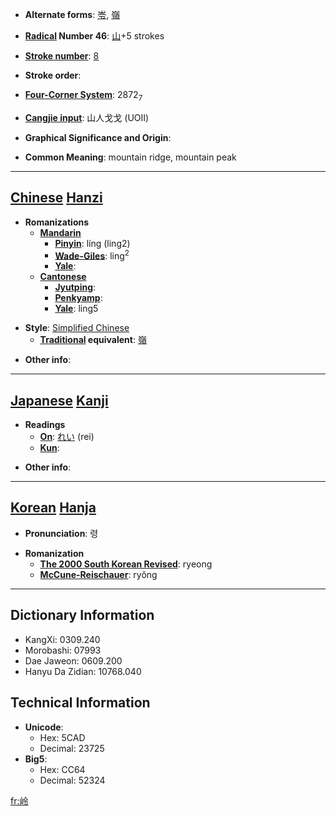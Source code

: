 * '''Alternate forms''': [[岺]], [[嶺]]

* '''[[Wiktionary:Chinese radical index| Radical]] Number 46''': [[Wiktionary:Chinese radical index 山|山]]+5 strokes

* '''[[Wiktionary:Chinese total strokes index|Stroke number]]''': [[Wiktionary:Chinese total strokes index 8|8]]

* '''Stroke order''': 

* '''[[Wiktionary:Chinese four corner index|Four-Corner System]]''': 2872<sub>7</sub>

* '''[[Wiktionary:Chinese Cangjie index|Cangjie input]]''': 山人戈戈 (UOII)

* '''Graphical Significance and Origin''': 

* '''Common Meaning''': mountain ridge, mountain peak

----

== [[Chinese]] [[Hanzi]] ==

* '''Romanizations'''
** '''[[Mandarin]]'''
*** '''[[Pinyin]]''': líng (ling2)
*** '''[[Wade-Giles]]''': ling<sup>2</sup>
*** '''[[Yale]]''': 
** '''[[Cantonese]]'''
*** '''[[Jyutping]]''':
*** '''[[Penkyamp]]''': 
*** '''[[Yale]]''': ling5

* '''Style''': [[Simplified Chinese]] 
** '''[[Traditional Chinese|Traditional]] equivalent''': [[嶺]]

* '''Other info''': 

----

== [[Japanese]] [[Kanji]] ==

* '''Readings'''
** '''[[On]]''': [[れい]] (rei)
** '''[[Kun]]''': 

* '''Other info''':  

----

== [[Korean]] [[Hanja]] ==

* '''Pronunciation''': 령

* '''Romanization'''
** '''[[The 2000 South Korean Revised Romanization|The 2000 South Korean Revised]]''': ryeong
** '''[[McCune-Reischauer]]''': ryŏng

----

== Dictionary Information ==

* KangXi: 0309.240
* Morobashi: 07993
* Dae Jaweon: 0609.200
* Hanyu Da Zidian: 10768.040

== Technical Information ==

* '''Unicode''':
** Hex: 5CAD
** Decimal: 23725
* '''Big5''':
** Hex: CC64
** Decimal: 52324

[[fr:岭]]
